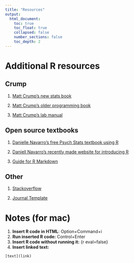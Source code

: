 ```yaml
---
title: "Resources"
output: 
  html_document:
    toc: true
    toc_float: true
    collapsed: false
    number_sections: false
    toc_depth: 2
---
```


# Additional R resources

## Crump

1. [Matt Crump's new stats book](https://crumplab.github.io/statistics/)

2. [Matt Crump's older programming book](https://crumplab.github.io/programmingforpsych/)

3. [Matt Crump's lab manual](https://crumplab.github.io/statisticsLab/)

## Open source textbooks

1. [Danielle Navarro's free Psych Stats textbook using R](https://compcogscisydney.org/learning-statistics-with-r/)

2. [Daniell Navarro's recently made website for introducing R](http://compcogscisydney.org/psyr/)

3. [Guide for R Markdown](https://bookdown.org/yihui/rmarkdown/)

## Other

1. [Stackoverflow](https://stackoverflow.com) 

2. [Journal Template](https://crumplab.github.io/LabJournalWebsite/Journal.html)

# Notes (for mac)

1. **Insert R code in HTML**: Option+Command+i  
2. **Run inserted R code:** Control+Enter  
3. **Insert R code without running it:** {r eval=false}
4. **Insert linked text:** 
```r
[text](link)
```

